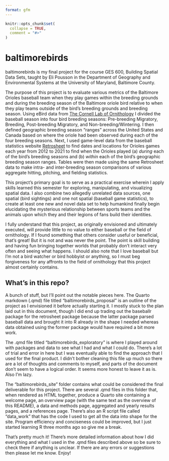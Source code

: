 ---
format: gfm
---

<!-- README.md is generated from README.Rmd. Please edit that file -->

```{r, include = FALSE}
knitr::opts_chunk$set(
  collapse = TRUE,
  comment = "#>"
)
```

# baltimorebirds

<!-- badges: start -->

<!-- badges: end -->

baltimorebirds is my final project for the course GES 600, Building Spatial Data Sets, taught by Eli Pousson in the Department of Geography and Environmental Systems at the University of Maryland, Baltimore County.

The purpose of this project is to evaluate various metrics of the Baltimore Orioles baseball team when they play games within the breeding grounds and during the breeding season of the Baltimore oriole bird relative to when they play teams outside of the bird's breeding grounds and breeding season. Using eBird data from [The Cornell Lab of Ornithology](https://ebird.org/home) I divided the baseball season into four bird breeding seasons: Pre-breeding Migratory, Breeding, Post-breeding Migratory, and Non-breeding/Wintering. I then defined geographic breeding season "ranges" across the United States and Canada based on where the oriole had been observed during each of the four breeding seasons. Next, I used game-level data from the baseball statistics website [Retrosheet](https://www.retrosheet.org/) to find dates and locations for Orioles games each year from 2012 to 2021 to find when the Orioles played (a) *during* each of the bird's breeding seasons and (b) *within* each of the bird's geographic breeding season ranges. Tables were then made using the same Retrosheet data to make intra- and inter-breeding season comparisons of various aggregate hitting, pitching, and fielding statistics.

This project's primary goal is to serve as a practical exercise wherein I apply skills learned this semester for exploring, manipulating, and visualizing spatial data. I also combine two allegedly unrelated data sources, one spatial (bird sightings) and one not spatial (baseball game statistics), to create at least one new and novel data set to help humankind finally begin elucidating the mysterious relationship between sports teams and the animals upon which they and their legions of fans build their identities.

I fully understand that this project, as originally envisioned and ultimately executed, will provide little to no value to either baseball or the field of ornithology. If I found something that others consider useful or beneficial, that's great! But it is not and was never the point. The point is skill building and having fun bringing together worlds that probably don't interact very often and seeing what happens. I should also note that I love baseball but I'm not a bird watcher or bird hobbyist or anything, so I must beg forgiveness for any affronts to the field of ornithology that this project almost certainly contains.

## What's in this repo?

A bunch of stuff, but I'll point out the notable pieces here. The Quarto markdown (.qmd) file titled "baltimorebirds_proposal" is an outline of the project as I envisioned it before actually starting it. I mostly stuck to the plan laid out in this document, though I did end up trading out the baseballr package for the retrosheet package because the latter package parsed baseball data and brought it into R already in the shape I needed whereas data obtained using the former package would have required a bit more work.

The .qmd file titled "baltimorebirds_exploratory" is where I played around with packages and data to see what I had and what I could do. There's a lot of trial and error in here but I was eventually able to find the approach that I used for the final product. I didn't bother cleaning this file up much so there are a lot of thoughts and comments to myself, and parts of the document don't seem to have a logical order. It seems more honest to leave it as is. Also I'm lazy.

The "baltimorebirds_site" folder contains what could be considered the final deliverable for this project. There are several .qmd files in this folder that, when rendered as HTML together, produce a Quarto site containing a welcome page, an overview page (with the same text as the overview of this README), a data and methods page, aggregated and yearly results pages, and a references page. There's also an R script file called "data_work" that has the code I used to get all the data into shape for the site. Program efficiency and conciseness could be improved, but I just started learning R three months ago so give me a break.

That's pretty much it! There's more detailed information about how I did everything and what I used in the .qmd files described above so be sure to check there if anything is unclear. If there are any errors or suggestions then please let me know. Enjoy!
